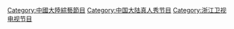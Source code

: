 {{Cat main}}

[[Category:中國大陸綜藝節目|Category:中國大陸綜藝節目]]
[[Category:中国大陆真人秀节目|Category:中国大陆真人秀节目]]
[[Category:浙江卫视电视节目|Category:浙江卫视电视节目]]